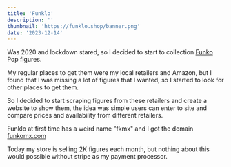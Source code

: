 ```yaml
---
title: 'Funklo'
description: ''
thumbnail: 'https://funklo.shop/banner.png'
date: '2023-12-14'
---
```


Was 2020 and lockdown stared, so I decided to start to collection [Funko](https://www.funko.com) Pop figures.

My regular places to get them were my local retailers and Amazon, but I found that I was missing a lot of figures that I wanted, so I started to look for other places to get them.

So I decided to start scraping figures from these retailers and create a website to show them, the idea was simple users can enter to site and compare prices and availability from different retailers.

Funklo at first time has a weird name "fkmx" and I got the domain [funkomx.com](https://funkomx.com)

Today my store is selling 2K figures each month, but nothing about this would possible without stripe as my payment processor.
